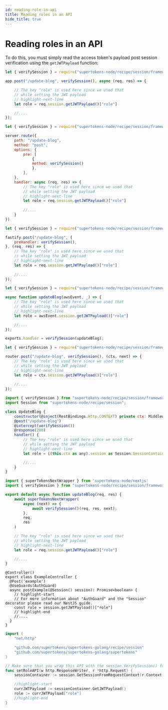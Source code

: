 ```yaml
---
id: reading-role-in-api
title: Reading roles in an API
hide_title: true
---
```


<!-- COPY DOCS -->
<!-- ./thirdpartyemailpassword/common-customizations/user-roles/reading-role-in-api.mdx -->


# Reading roles in an API

To do this, you must simply read the access token's payload post session verification using the `getJWTPayload` function:

<BackendSDKTabs>
<TabItem value="nodejs">
<NodeJSFrameworkSubTabs>
<TabItem value="express">

```jsx
let { verifySession } = require("supertokens-node/recipe/session/framework/express");

app.post("/update-blog", verifySession(), async (req, res) => {

    // The key "role" is used here since we used that
    // while setting the JWT payload 
    // highlight-next-line
    let role = req.session.getJWTPayload()["role"]

    //....
});
```
</TabItem>
<TabItem value="hapi">

```jsx
let { verifySession } = require("supertokens-node/recipe/session/framework/hapi");

server.route({
    path: "/update-blog",
    method: "post",
    options: {
        pre: [
            {
            method: verifySession()
            },
        ],
    },
    handler: async (req, res) => {
        // The key "role" is used here since we used that
        // while setting the JWT payload 
        // highlight-next-line
        let role = req.session.getJWTPayload()["role"]
        
        //....
    }
})
```
</TabItem>
<TabItem value="fastify">

```jsx
let { verifySession } = require("supertokens-node/recipe/session/framework/fastify");

fastify.post("/update-blog", {
    preHandler: verifySession(),
}, (req, res) => {
    // The key "role" is used here since we used that
    // while setting the JWT payload 
    // highlight-next-line
    let role = req.session.getJWTPayload()["role"]
    
    //....
});
```

</TabItem>
<TabItem value="awsLambda">

```jsx
let { verifySession } = require("supertokens-node/recipe/session/framework/awsLambda");

async function updateBlog(awsEvent, _) => {
    // The key "role" is used here since we used that
    // while setting the JWT payload 
    // highlight-next-line
    let role = awsEvent.session.getJWTPayload()["role"]

    //....
});

exports.handler = verifySession(updateBlog);

```

</TabItem>
<TabItem value="koa">

```jsx
let { verifySession } = require("supertokens-node/recipe/session/framework/koa");

router.post("/update-blog", verifySession(), (ctx, next) => {
    // The key "role" is used here since we used that
    // while setting the JWT payload 
    // highlight-next-line
    let role = ctx.session.getJWTPayload()["role"]
    
    //....
});
```

</TabItem>
<TabItem value="loopback">

```jsx
import { verifySession } from "supertokens-node/recipe/session/framework/loopback";
import Session from "supertokens-node/recipe/session";

class UpdateBlog {
    constructor(@inject(RestBindings.Http.CONTEXT) private ctx: MiddlewareContext) {}
    @post("/update-blog")
    @intercept(verifySession())
    @response(200)
    handler() {
        // The key "role" is used here since we used that
        // while setting the JWT payload 
        // highlight-next-line
        let role = ((this.ctx as any).session as Session.SessionContainer).session.getJWTPayload()["role"]

        //....
    }
}
```

</TabItem>
<TabItem value="nextjs">

```jsx
import { superTokensNextWrapper } from 'supertokens-node/nextjs'
import { verifySession } from "supertokens-node/recipe/session/framework/express";

export default async function updateBlog(req, res) {
    await superTokensNextWrapper(
        async (next) => {
            await verifySession()(req, res, next);
        },
        req,
        res
    )

    // The key "role" is used here since we used that
    // while setting the JWT payload 
    // highlight-next-line
    let role = req.session.getJWTPayload()["role"]

    //....
}
```

</TabItem>
<TabItem value="nestjs">

```tsx
@Controller()
export class ExampleController {
  @Post('example')
  @UseGuards(AuthGuard)
  async postExample(@Session() session): Promise<boolean> {
    // highlight-start
    // For more information about "AuthGuard" and the "Session" decorator please read our NestJS guide.
    const role = session.getJWTPayload()["role"]
    // highlight-end
    //....
  }
}
```
</TabItem>
</NodeJSFrameworkSubTabs>
</TabItem>
<TabItem value="go">

```go
import (
	"net/http"

	"github.com/supertokens/supertokens-golang/recipe/session"
	"github.com/supertokens/supertokens-golang/supertokens"
)

// Make sure that you wrap this API with the session.VerifySession() function
func setRoleAPI(w http.ResponseWriter, r *http.Request) {
	sessionContainer := session.GetSessionFromRequestContext(r.Context())

    //highlight-start
	currJWTPayload := sessionContainer.GetJWTPayload()
	role := currJWTPayload["role"]
    //highlight-end
}
```

</TabItem>
</BackendSDKTabs>
